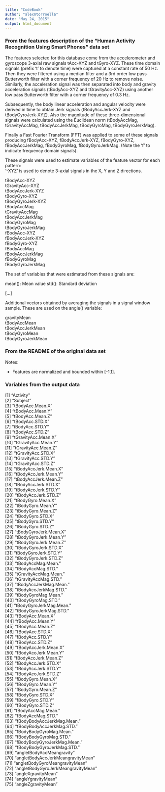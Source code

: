 ```yaml
---
title: "CodeBook"
author: "alexmtorroella"
date: "May 24, 2015"
output: html_document
---
```


### From the features description of the "Human Activity Recognition Using Smart Phones" data set

The features selected for this database come from the accelerometer and gyroscope 3-axial raw signals tAcc-XYZ and tGyro-XYZ. These time domain signals (prefix 't' to denote time) were captured at a constant rate of 50 Hz. Then they were filtered using a median filter and a 3rd order low pass Butterworth filter with a corner frequency of 20 Hz to remove noise. Similarly, the acceleration signal was then separated into body and gravity acceleration signals (tBodyAcc-XYZ and tGravityAcc-XYZ) using another low pass Butterworth filter with a corner frequency of 0.3 Hz. 

Subsequently, the body linear acceleration and angular velocity were derived in time to obtain Jerk signals (tBodyAccJerk-XYZ and tBodyGyroJerk-XYZ). Also the magnitude of these three-dimensional signals were calculated using the Euclidean norm (tBodyAccMag, tGravityAccMag, tBodyAccJerkMag, tBodyGyroMag, tBodyGyroJerkMag). 

Finally a Fast Fourier Transform (FFT) was applied to some of these signals producing fBodyAcc-XYZ, fBodyAccJerk-XYZ, fBodyGyro-XYZ, fBodyAccJerkMag, fBodyGyroMag, fBodyGyroJerkMag. (Note the 'f' to indicate frequency domain signals). 

These signals were used to estimate variables of the feature vector for each pattern:  
'-XYZ' is used to denote 3-axial signals in the X, Y and Z directions.

tBodyAcc-XYZ  
tGravityAcc-XYZ  
tBodyAccJerk-XYZ  
tBodyGyro-XYZ  
tBodyGyroJerk-XYZ  
tBodyAccMag  
tGravityAccMag  
tBodyAccJerkMag  
tBodyGyroMag  
tBodyGyroJerkMag  
fBodyAcc-XYZ  
fBodyAccJerk-XYZ  
fBodyGyro-XYZ  
fBodyAccMag  
fBodyAccJerkMag  
fBodyGyroMag  
fBodyGyroJerkMag  

The set of variables that were estimated from these signals are: 

mean(): Mean value
std(): Standard deviation

[...]

Additional vectors obtained by averaging the signals in a signal window sample. These are used on the angle() variable:

gravityMean  
tBodyAccMean  
tBodyAccJerkMean  
tBodyGyroMean  
tBodyGyroJerkMean  

### From the README of the original data set

Notes: 

- Features are normalized and bounded within [-1,1].

### Variables from the output data

 [1] "Activity"                         
 [2] "Subject"                          
 [3] "tBodyAcc.Mean.X"                  
 [4] "tBodyAcc.Mean.Y"                  
 [5] "tBodyAcc.Mean.Z"                  
 [6] "tBodyAcc.STD.X"                   
 [7] "tBodyAcc.STD.Y"                   
 [8] "tBodyAcc.STD.Z"                   
 [9] "tGravityAcc.Mean.X"               
[10] "tGravityAcc.Mean.Y"               
[11] "tGravityAcc.Mean.Z"               
[12] "tGravityAcc.STD.X"                
[13] "tGravityAcc.STD.Y"                
[14] "tGravityAcc.STD.Z"                
[15] "tBodyAccJerk.Mean.X"              
[16] "tBodyAccJerk.Mean.Y"              
[17] "tBodyAccJerk.Mean.Z"              
[18] "tBodyAccJerk.STD.X"               
[19] "tBodyAccJerk.STD.Y"               
[20] "tBodyAccJerk.STD.Z"               
[21] "tBodyGyro.Mean.X"                 
[22] "tBodyGyro.Mean.Y"                 
[23] "tBodyGyro.Mean.Z"                 
[24] "tBodyGyro.STD.X"                  
[25] "tBodyGyro.STD.Y"                  
[26] "tBodyGyro.STD.Z"                  
[27] "tBodyGyroJerk.Mean.X"             
[28] "tBodyGyroJerk.Mean.Y"             
[29] "tBodyGyroJerk.Mean.Z"             
[30] "tBodyGyroJerk.STD.X"              
[31] "tBodyGyroJerk.STD.Y"              
[32] "tBodyGyroJerk.STD.Z"              
[33] "tBodyAccMag.Mean."                
[34] "tBodyAccMag.STD."                 
[35] "tGravityAccMag.Mean."             
[36] "tGravityAccMag.STD."              
[37] "tBodyAccJerkMag.Mean."            
[38] "tBodyAccJerkMag.STD."             
[39] "tBodyGyroMag.Mean."               
[40] "tBodyGyroMag.STD."                
[41] "tBodyGyroJerkMag.Mean."           
[42] "tBodyGyroJerkMag.STD."            
[43] "fBodyAcc.Mean.X"                  
[44] "fBodyAcc.Mean.Y"                  
[45] "fBodyAcc.Mean.Z"                  
[46] "fBodyAcc.STD.X"                   
[47] "fBodyAcc.STD.Y"                   
[48] "fBodyAcc.STD.Z"                   
[49] "fBodyAccJerk.Mean.X"              
[50] "fBodyAccJerk.Mean.Y"              
[51] "fBodyAccJerk.Mean.Z"              
[52] "fBodyAccJerk.STD.X"               
[53] "fBodyAccJerk.STD.Y"               
[54] "fBodyAccJerk.STD.Z"               
[55] "fBodyGyro.Mean.X"                 
[56] "fBodyGyro.Mean.Y"                 
[57] "fBodyGyro.Mean.Z"                 
[58] "fBodyGyro.STD.X"                  
[59] "fBodyGyro.STD.Y"                  
[60] "fBodyGyro.STD.Z"                  
[61] "fBodyAccMag.Mean."                
[62] "fBodyAccMag.STD."                 
[63] "fBodyBodyAccJerkMag.Mean."        
[64] "fBodyBodyAccJerkMag.STD."         
[65] "fBodyBodyGyroMag.Mean."           
[66] "fBodyBodyGyroMag.STD."            
[67] "fBodyBodyGyroJerkMag.Mean."       
[68] "fBodyBodyGyroJerkMag.STD."        
[69] "angletBodyAccMeangravity"         
[70] "angletBodyAccJerkMeangravityMean"  
[71] "angletBodyGyroMeangravityMean"    
[72] "angletBodyGyroJerkMeangravityMean"  
[73] "angleXgravityMean"                
[74] "angleYgravityMean"                
[75] "angleZgravityMean"  


